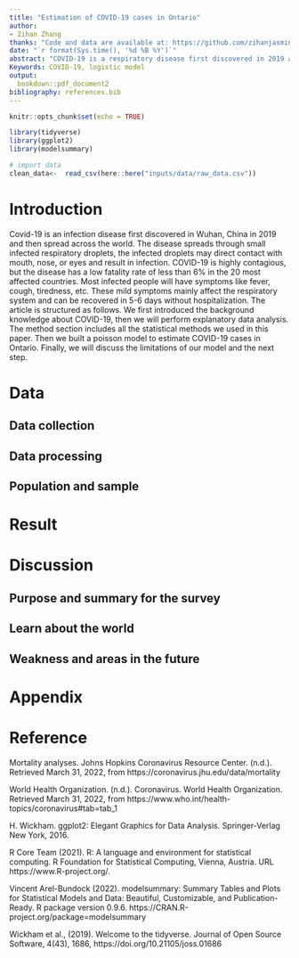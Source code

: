 ```yaml
---
title: "Estimation of COVID-19 cases in Ontario"
author:
- Zihan Zhang
thanks: "Code and data are available at: https://github.com/zihanjasmine/Estimation-of-COVID-19-cases-in-Ontario."
date: "`r format(Sys.time(), '%d %B %Y')`"
abstract: "COVID-19 is a respiratory disease first discovered in 2019 and then spread across the world. Many people may be facing an increased level of anxiety and stress. In this report, we built a poisson model to estimate the COVID 19 cases in Ontario. We focus on how gender and age group affect the probability of getting COVID-19."
Keywords: COVID-19, logistic model
output:
  bookdown::pdf_document2
bibliography: references.bib
---
```


```r
knitr::opts_chunk$set(echo = TRUE)
```




```r
library(tidyverse)
library(ggplot2)
library(modelsummary)
```




```r
# import data
clean_data<-  read_csv(here::here("inputs/data/raw_data.csv"))
```



\newpage
# Introduction

Covid-19 is an infection disease first discovered in Wuhan, China in 2019 and then spread across the world. The disease spreads through small infected respiratory droplets, the infected droplets may direct contact with mouth, nose, or eyes and result in infection. COVID-19 is highly contagious, but the disease has a low fatality rate of less than 6% in the 20 most affected countries.
Most infected people will have symptoms like fever, cough, tiredness, etc. These mild symptoms mainly affect the respiratory system and can be recovered in 5-6 days without hospitalization. 
The article is structured as follows. We first introduced the background knowledge about COVID-19, then we will perform explanatory data analysis. The method section includes all the statistical methods we used in this paper. Then we built a poisson model to estimate COVID-19 cases in Ontario. Finally, we will discuss the limitations of our model and the next step.


# Data



## Data collection



## Data processing 



## Population and sample









# Result






























# Discussion

## Purpose and summary for the survey


## Learn about the world



## Weakness and areas in the future



\newpage
# Appendix


\newpage
# Reference



Mortality analyses. Johns Hopkins Coronavirus Resource Center. (n.d.). Retrieved March 31, 2022, from https://coronavirus.jhu.edu/data/mortality 




World Health Organization. (n.d.). Coronavirus. World Health Organization. Retrieved March 31, 2022, from https://www.who.int/health-topics/coronavirus#tab=tab_1 

H. Wickham. ggplot2: Elegant Graphics for Data Analysis. Springer-Verlag New 
York, 2016.


R Core Team (2021). R: A language and environment for statistical computing. R 
Foundation for Statistical Computing, Vienna, Austria. URL
https://www.R-project.org/.
  
Vincent Arel-Bundock (2022). modelsummary: Summary Tables and Plots for Statistical Models and Data: Beautiful, Customizable, and Publication-Ready. R
package version 0.9.6. https://CRAN.R-project.org/package=modelsummary
  
Wickham et al., (2019). Welcome to the tidyverse. Journal of Open Source 
Software, 4(43), 1686, https://doi.org/10.21105/joss.01686
  

